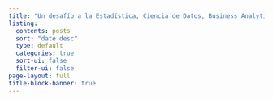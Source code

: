 ```yaml
---
title: "Un desafío a la Estadística, Ciencia de Datos, Business Analytics e Investigación..."
listing:
  contents: posts
  sort: "date desc"
  type: default
  categories: true
  sort-ui: false
  filter-ui: false
page-layout: full
title-block-banner: true
---
```


